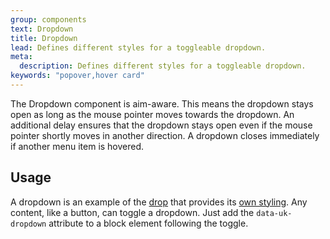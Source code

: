 ```yaml
---
group: components
text: Dropdown
title: Dropdown
lead: Defines different styles for a toggleable dropdown.
meta:
  description: Defines different styles for a toggleable dropdown.
keywords: "popover,hover card"
---
```



The Dropdown component is aim-aware. This means the dropdown stays open as long as the mouse pointer moves towards the dropdown. An additional delay ensures that the dropdown stays open even if the mouse pointer shortly moves in another direction. A dropdown closes immediately if another menu item is hovered.

## Usage

A dropdown is an example of the [drop](/docs/2.0/drop) that provides its [own styling](https://github.com/uikit/uikit/issues/2237). Any content, like a button, can toggle a dropdown. Just add the `data-uk-dropdown` attribute to a block element following the toggle.

<Snippet component="dropdown.basic" />
